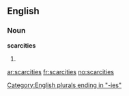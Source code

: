 ==English==

===Noun===
'''scarcities'''

# {{plural of|[[scarcity]]}}

[[Category:English plurals ending in "-ies"]]

[[ar:scarcities]]
[[fr:scarcities]]
[[no:scarcities]]
